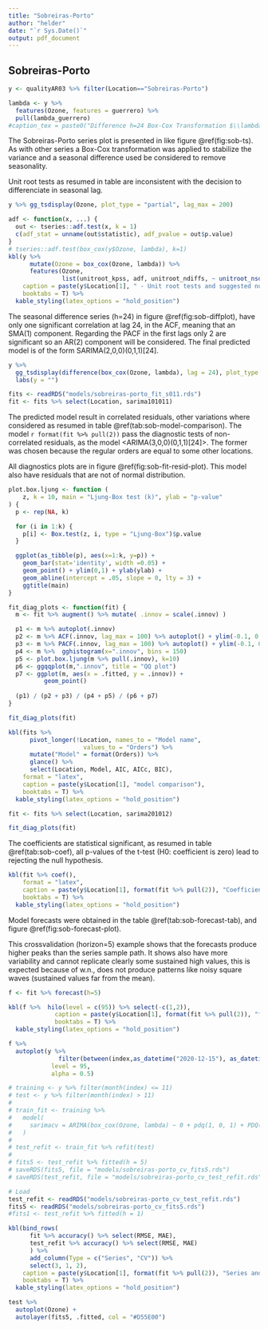 ```yaml
---
title: "Sobreiras-Porto"
author: "helder"
date: "`r Sys.Date()`"
output: pdf_document
---
```


## Sobreiras-Porto {-}

```r
y <- qualityAR03 %>% filter(Location=="Sobreiras-Porto")
```

```r
lambda <- y %>%
  features(Ozone, features = guerrero) %>%
  pull(lambda_guerrero)
#caption_tex = paste0("Difference h=24 Box-Cox Transformation $\\lambda$ = ", round(lambda,2))
```

The Sobreiras-Porto series plot is presented in like figure \@ref(fig:sob-ts). As with other series a Box-Cox transformation was applied to stabilize the variance and a seasonal difference used be considered to remove seasonality.

Unit root tests as resumed in table \ref{tab:sob-esth-stationary} are inconsistent with the decision to differenciate in seasonal lag.

```r
y %>% gg_tsdisplay(Ozone, plot_type = "partial", lag_max = 200)
```

```r
adf <- function(x, ...) {
  out <- tseries::adf.test(x, k = 1)
  c(adf_stat = unname(out$statistic), adf_pvalue = out$p.value)
}
# tseries::adf.test(box_cox(y$Ozone, lambda), k=1)
kbl(y %>%
      mutate(Ozone = box_cox(Ozone, lambda)) %>%
      features(Ozone, 
               list(unitroot_kpss, adf, unitroot_ndiffs, ~ unitroot_nsdiffs(., .period = 24))),
    caption = paste(y$Location[1], " - Unit root tests and suggested number of differences"),
    booktabs = T) %>% 
  kable_styling(latex_options = "hold_position")
```


The seasonal difference series (h=24) in figure \@ref(fig:sob-diffplot), have only one significant correlation at lag 24, in the ACF, meaning that an SMA(1) component. Regarding the PACF in the first lags only 2 are significant so an AR(2) component will be considered. The final predicted model is of the form SARIMA(2,0,0)(0,1,1)[24]. 


```r
y %>%
  gg_tsdisplay(difference(box_cox(Ozone, lambda), lag = 24), plot_type = "partial", lag_max = 200) +
  labs(y = "")
```

```r
fits <- readRDS("models/sobreiras-porto_fit_s011.rds")
fit <- fits %>% select(Location, sarima101011)
```

The predicted model result in correlated residuals, other variations where considered as resumed in table \@ref(tab:sob-model-comparison). 
The model `r format(fit %>% pull(2))` pass the diagnostic tests of non-correlated residuals, as the model <ARIMA(3,0,0)(0,1,1)[24]>. The former was chosen because the regular orders are equal to some other locations.

All diagnostics plots are in figure \@ref(fig:sob-fit-resid-plot). This model also have residuals that are not of normal distribution. 

```r
plot.box.ljung <- function (
    z, k = 10, main = "Ljung-Box test (k)", ylab = "p-value"
) {
  p <- rep(NA, k)

  for (i in 1:k) {
    p[i] <- Box.test(z, i, type = "Ljung-Box")$p.value
  }

  ggplot(as_tibble(p), aes(x=1:k, y=p)) +
    geom_bar(stat='identity', width =0.05) +
    geom_point() + ylim(0,1) + ylab(ylab) +
    geom_abline(intercept = .05, slope = 0, lty = 3) +
    ggtitle(main)
}

fit_diag_plots <- function(fit) {
  m <- fit %>% augment() %>% mutate( .innov = scale(.innov) )

  p1 <- m %>% autoplot(.innov)
  p2 <- m %>% ACF(.innov, lag_max = 100) %>% autoplot() + ylim(-0.1, 0.2)
  p3 <- m %>% PACF(.innov, lag_max = 100) %>% autoplot() + ylim(-0.1, 0.2)
  p4 <- m %>%  gghistogram(x=".innov", bins = 150)
  p5 <- plot.box.ljung(m %>% pull(.innov), k=10)
  p6 <- ggqqplot(m,".innov", title = "QQ plot")
  p7 <- ggplot(m, aes(x = .fitted, y = .innov)) +
          geom_point()
  
  (p1) / (p2 + p3) / (p4 + p5) / (p6 + p7)
}

```

```r
fit_diag_plots(fit)
```

```r
kbl(fits %>% 
      pivot_longer(!Location, names_to = "Model name",
                     values_to = "Orders") %>%
      mutate("Model" = format(Orders)) %>%
      glance() %>%
      select(Location, Model, AIC, AICc, BIC),
    format = "latex", 
    caption = paste(y$Location[1], "model comparison"), 
    booktabs = T) %>% 
  kable_styling(latex_options = "hold_position")
```


```r
fit <- fits %>% select(Location, sarima201012)
```

```r
fit_diag_plots(fit)
```

The coefficients are statistical significant, as resumed in table \@ref(tab:sob-coef), all p-values of the t-test (H0: coefficient is zero) lead to rejecting the null hypothesis.

```r
kbl(fit %>% coef(), 
    format = "latex", 
    caption = paste(y$Location[1], format(fit %>% pull(2)), "Coefficient statistics"), 
    booktabs = T) %>% 
  kable_styling(latex_options = "hold_position")
```

Model forecasts were obtained in the table \@ref(tab:sob-forecast-tab), and figure \@ref(fig:sob-forecast-plot). 

This crossvalidation (horizon=5) example shows that the forecasts produce higher peaks than the series sample path. It shows also have more variability and cannot replicate clearly some sustained high values, this is expected because of w.n., does not produce patterns like noisy square waves (sustained values far from the mean).

```r
f <- fit %>% forecast(h=5)

kbl(f %>%  hilo(level = c(95)) %>% select(-c(1,2)),
             caption = paste(y$Location[1], format(fit %>% pull(2)), "forecast 5 periods ahead (95\\% CI)"),
             booktabs = T) %>%
  kable_styling(latex_options = "hold_position")
```

```r
f %>% 
  autoplot(y %>%
              filter(between(index,as_datetime("2020-12-15"), as_datetime("2021-01-01"))),
            level = 95,
            alpha = 0.5)
```

```r
# training <- y %>% filter(month(index) <= 11)
# test <- y %>% filter(month(index) > 11)
# 
# train_fit <- training %>%
#   model(
#     sarimacv = ARIMA(box_cox(Ozone, lambda) ~ 0 + pdq(1, 0, 1) + PDQ(0, 1, 1, period=24))
#   )
# 
# test_refit <- train_fit %>% refit(test)
# 
# fits5 <- test_refit %>% fitted(h = 5)
# saveRDS(fits5, file = "models/sobreiras-porto_cv_fits5.rds")
# saveRDS(test_refit, file = "models/sobreiras-porto_cv_test_refit.rds")

# Load
test_refit <- readRDS("models/sobreiras-porto_cv_test_refit.rds")
fits5 <- readRDS("models/sobreiras-porto_cv_fits5.rds")
#fits1 <- test_refit %>% fitted(h = 1)
```

```r
kbl(bind_rows(
      fit %>% accuracy() %>% select(RMSE, MAE),
      test_refit %>% accuracy() %>% select(RMSE, MAE)
      ) %>% 
      add_column(Type = c("Series", "CV")) %>% 
      select(3, 1, 2),
    caption = paste(y$Location[1], format(fit %>% pull(2)), "Series and Crossvalidation Accuracy"),
    booktabs = T) %>%
  kable_styling(latex_options = "hold_position")
```

```r
test %>%
  autoplot(Ozone) +
  autolayer(fits5, .fitted, col = "#D55E00")
```

